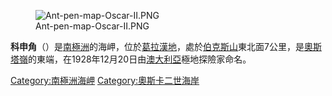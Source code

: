 [[Image:Ant-pen-map-Oscar-II.PNG|thumb]]

{{Coord|65|16|S|62|1|W|source:GNIS|display=title}}

'''科申角'''（{{lang-en|Caution Point}}）是[[南極洲|南極洲]]的海岬，位於[[葛拉漢地|葛拉漢地]]，處於[[伯克斯山|伯克斯山]]東北面7公里，是[[奧斯塔嶺|奧斯塔嶺]]的東端，在1928年12月20日由[[澳大利亞|澳大利亞]]極地探險家命名。

{{DEFAULTSORT:Caution Point}}
[[Category:南極洲海岬|Category:南極洲海岬]]
[[Category:奧斯卡二世海岸|Category:奧斯卡二世海岸]]


{{OscarIICoast-geo-stub}}